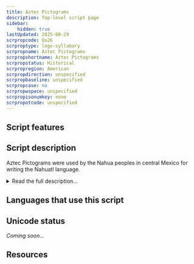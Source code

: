 ```yaml
---
title: Aztec Pictograms
description: Top-level script page
sidebar:
    hidden: true
lastUpdated: 2025-08-29
scrpropcode: Qa26
scrproptype: logo-syllabary
scrpropname: Aztec Pictograms
scrpropshortname: Aztec Pictograms
scrpropstatus: Historical
scrpropregion: American
scrpropdirection: unspecified
scrpropbaseline: unspecified
scrpropcase: no
scrpropwspace: unspecified
scrpropisonumkey: none
scrpropotcode: unspecified
---
```



## Script features

<ScriptInfo />

## Script description

Aztec Pictograms were used by the Nahua peoples in central Mexico for writing the Nahuatl language.

<details>
<summary>Read the full description...</summary>This writing system is considered a proto-writing system as opposed to a fully-formed script, partly because it was not able to communicate everything that could be expressed verbally in the language and partly because there were only a few signs whose form and use were constrained by convention. Aside from these, each scribe would decide for himself which signs would best represent the ideas he wished to convey. For this reason there is no set corpus of signs and the number of signs used is unknown.

Signs were largely ideographic in nature; concepts related to movement were represented using trails of footprints, death was represented by a corpse wrapped in burial cloths, and speech was represented by a scroll issuing from the speaker’s mouth. Colour was also used semantically to distinguish between similar-looking signs, such as those for canes, rushes and grass, or to indicate a person’s royal standing.

_This script is not currently recognized by the [ISO 15924 standard](http://www.unicode.org/iso15924/), but is included in ScriptSource for research purposes. If you have any information on this script, please add the information to this site. Your contributions can be a great help in refining and expanding the ISO 15924 standard. The [Script Encoding Initiative](http://www.linguistics.berkeley.edu/sei/) is working to support the inclusion of this script in the standard, and contributions here will support their efforts._
</details>

## Languages that use this script

<WsList script='Qa26' wsMax='5' />

## Unicode status

_Coming soon..._

## Resources

<ScriptResources detailSummary='seemore' />

